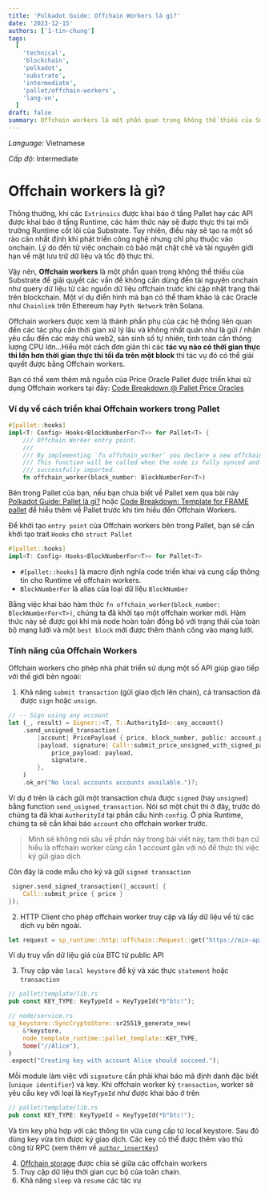 ```yaml
---
title: 'Polkadot Guide: Offchain Workers là gì?'
date: '2023-12-15'
authors: ['1-tin-chung']
tags:
  [
    'technical',
    'blockchain',
    'polkadot',
    'substrate',
    'intermediate',
    'pallet/offchain-workers',
    'lang-vn',
  ]
draft: false
summary: Offchain workers là một phần quan trọng không thể thiếu của Substrate để giải quyết các vấn đề không cần dùng đến tài nguyên onchain như query dữ liệu từ các nguồn dữ liệu offchain trước khi cập nhật trạng thái trên blockchain.
---
```


_Language_: Vietnamese

_Cấp độ_: Intermediate

# Offchain workers là gì?

Thông thường, khi các `Extrinsics` được khai báo ở tầng Pallet hay các API được khai báo ở tấng Runtime, các hàm thức này sẽ được thực thi tại môi trường Runtime cốt lõi của Substrate. Tuy nhiên, điều này sẽ tạo ra một số rào cản nhất định khi phát triển công nghệ nhưng chỉ phụ thuộc vào onchain. Lý do đến từ việc onchain có bảo mật chặt chẽ và tài nguyên giới hạn về mặt lưu trữ dữ liệu và tốc độ thực thi.

Vậy nên, **Offchain workers** là một phần quan trọng không thể thiếu của Substrate để giải quyết các vấn đề không cần dùng đến tài nguyên onchain như query dữ liệu từ các nguồn dữ liệu offchain trước khi cập nhật trạng thái trên blockchain. Một ví dụ điển hình mà bạn có thể tham khảo là các Oracle như `Chainlink` trên Ethereum hay `Pyth Network` trên Solana.

Offchain workers được xem là thành phần phụ của các hệ thống liên quan đến các tác phụ cần thời gian xử lý lâu và không nhất quán như là gửi / nhận yêu cầu đến các máy chủ web2, sản sinh số tự nhiên, tính toán cần thông lượng CPU lớn...Hiểu một cách đơn giản thì các **tác vụ nào có thời gian thực thi lớn hơn thời gian thực thi tối đa trên một block** thì tác vụ đó có thể giải quyết được bằng Offchain workers.

Bạn có thể xem thêm mã nguồn của Price Oracle Pallet được triển khai sử dụng Offchain workers tại đây: [Code Breakdown @ Pallet Price Oracles](https://lowlevelers.com/blog/polkadot/code-breakdown-pallet-price-oracle)

### Ví dụ về cách triển khai Offchain workers trong Pallet

```rust
#[pallet::hooks]
impl<T: Config> Hooks<BlockNumberFor<T>> for Pallet<T> {
	/// Offchain Worker entry point.
	///
	/// By implementing `fn offchain_worker` you declare a new offchain worker.
	/// This function will be called when the node is fully synced and a new best block is
	/// successfully imported.
	fn offchain_worker(block_number: BlockNumberFor<T>)
```

Bên trong Pallet của bạn, nếu bạn chưa biết về Pallet xem qua bài này [Polkadot Guide: Pallet là gì?](https://lowlevelers.com/blog/polkadot/polkadot-guide-pallet-la-gi) hoặc [Code Breakdown: Template for FRAME pallet](https://lowlevelers.com/blog/polkadot/code-breakdown-pallet-template) để hiểu thêm về Pallet trước khi tìm hiểu đến Offchain Workers.

Để khởi tạo `entry point` của Offchain workers bên trong Pallet, bạn sẽ cần khởi tạo trait `Hooks` cho `struct Pallet`

```rust
#[pallet::hooks]
impl<T: Config> Hooks<BlockNumberFor<T>> for Pallet<T>
```

- `#[pallet::hooks]` là macro định nghĩa code triển khai và cung cấp thông tin cho Runtime về offchain workers.
- `BlockNumberFor` là alias của loại dữ liệu `BlockNumber`

Bằng việc khai báo hàm thức `fn offchain_worker(block_number: BlockNumberFor<T>)`, chúng ta đã khởi tạo một offchain worker mới. Hàm thức này sẽ được gọi khi mà node hoàn toàn đồng bộ với trạng thái của toàn bộ mạng lưới và một `best block` mới được thêm thành công vào mạng lưới.

### Tính năng của Offchain Workers

Offchain workers cho phép nhà phát triển sử dụng một số API giúp giao tiếp với thế giới bên ngoài:

1. Khả năng `submit transaction` (gửi giao dịch lên chain), cả transaction đã được `sign` hoặc `unsign`.

```rust
// -- Sign using any account
let (_, result) = Signer::<T, T::AuthorityId>::any_account()
	.send_unsigned_transaction(
		|account| PricePayload { price, block_number, public: account.public.clone() },
		|payload, signature| Call::submit_price_unsigned_with_signed_payload {
			price_payload: payload,
			signature,
		},
	)
	.ok_or("No local accounts accounts available.")?;
```

Ví dụ ở trên là cách gửi một transaction chưa được `signed` (hay `unsigned`) bằng function `send_usigned_transaction`. Nói sơ một chút thì ở đây, trước đó chúng ta đã khai `AuthorityId` tại phần cấu hình `config`. Ở phía Runtime, chúng ta sẽ cần khai báo `account` cho offchain worker trước.

> Mình sẽ không nói sâu về phần này trong bài viết này, tạm thời bạn cứ hiểu là offchain worker cũng cần 1 account gắn với nó để thực thi việc ký gửi giao dịch

Cỏn đây là code mẫu cho ký và gửi `signed transaction`

```rust
 signer.send_signed_transaction(|_account| {
	Call::submit_price { price }
});
```

2. HTTP Client cho phép offchain worker truy cập và lấy dữ liệu về từ các dịch vụ bên ngoài.

```rust
let request = sp_runtime::http::offchain::Request::get("https://min-api.cryptocompare.com/data/price?fsym=BTC&tsyms=USD");
```

Ví dụ truy vấn dữ liệu giá của BTC từ public API

3. Truy cập vào `local keystore` để ký và xác thực `statement` hoặc `transaction`

```rust
// pallet/template/lib.rs
pub const KEY_TYPE: KeyTypeId = KeyTypeId(*b"btc!");

// node/service.rs
sp_keystore::SyncCryptoStore::sr25519_generate_new(
	&*keystore,
	node_template_runtime::pallet_template::KEY_TYPE,
	Some("//Alice"),
)
.expect("Creating key with account Alice should succeed.");
```

Mỗi module làm việc với `signature` cần phải khai báo mã định danh đặc biết (`unique identifier`) và key. Khi offchain worker ký `transaction`, worker sẽ yêu cầu key với loại là `KeyTypeId` như được khai báo ở trên

```rust
// pallet/template/lib.rs
pub const KEY_TYPE: KeyTypeId = KeyTypeId(*b"btc!");
```

Và tìm key phù hợp với các thông tin vừa cung cấp từ local keystore. Sau đó dùng key vừa tim được ký giao dịch. Các key có thể được thêm vào thủ công từ RPC (xem thêm về [`author_insertKey`](https://github.com/Phala-Network/khala-parachain/blob/main/scripts/js/insert_session_key.js))

4. [Offchain storage](https://lowlevelers.com/blog/polkadot/polkadot-guide-offchain-storage) được chia sẻ giữa các offchain workers
5. Truy cập dữ liệu thời gian cục bộ của toàn chain.
6. Khả năng `sleep` và `resume` các tác vụ
